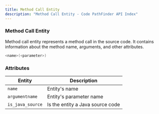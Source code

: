 ```yaml
---
title: Method Call Entity
description: "Method Call Entity - Code PathFinder API Index"
---
```



<PostHogLayout>
</PostHogLayout>

### Method Call Entity <Badge text="Entity" variant="tip" size="small" />

Method call entity represents a method call in the source code. It contains information about the method name, arguments, and other attributes.

```java
<name>(<parameter>)
```

### Attributes

| Entity                    | Description                                              |
|---------------------------|----------------------------------------------------------|
| `name`                    | Entity's name                                            |
| `argumentname`            | Entity's parameter name                                  |
| `is_java_source`          | Is the entity a Java source code                         |
